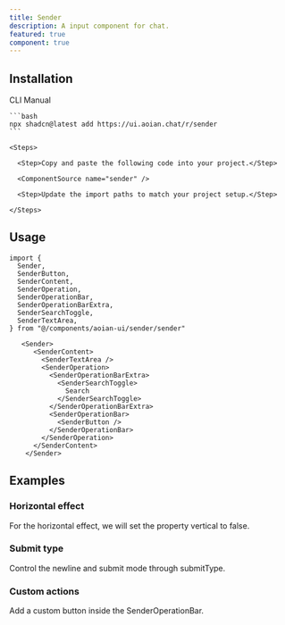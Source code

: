 ```yaml
---
title: Sender
description: A input component for chat.
featured: true
component: true
---
```


<ComponentPreview name="sender-demo" description="A input component for chat." />

## Installation

<Tabs defaultValue="cli">

  <TabsList>
    <TabsTrigger value="cli">CLI</TabsTrigger>
    <TabsTrigger value="manual">Manual</TabsTrigger>
  </TabsList>
  <TabsContent value="cli">

    ```bash
    npx shadcn@latest add https://ui.aoian.chat/r/sender
    ```

  </TabsContent>

  <TabsContent value="manual">

    <Steps>

      <Step>Copy and paste the following code into your project.</Step>

      <ComponentSource name="sender" />

      <Step>Update the import paths to match your project setup.</Step>

    </Steps>

  </TabsContent>

</Tabs>

## Usage

```tsx
import {
  Sender,
  SenderButton,
  SenderContent,
  SenderOperation,
  SenderOperationBar,
  SenderOperationBarExtra,
  SenderSearchToggle,
  SenderTextArea,
} from "@/components/aoian-ui/sender/sender"
```

```tsx
   <Sender>
      <SenderContent>
        <SenderTextArea />
        <SenderOperation>
          <SenderOperationBarExtra>
            <SenderSearchToggle>
              Search
            </SenderSearchToggle>
          </SenderOperationBarExtra>
          <SenderOperationBar>
            <SenderButton />
          </SenderOperationBar>
        </SenderOperation>
      </SenderContent>
    </Sender>
```

## Examples

### Horizontal effect

For the horizontal effect, we will set the property vertical to false.

<ComponentPreview
  name="sender-horizontal"
  description="For the horizontal effect, we will set the property vertical to false."
/>


### Submit type

Control the newline and submit mode through submitType.

<ComponentPreview
  name="sender-submit-type"
  description="Control the newline and submit mode through submitType."
/>


### Custom actions

Add a custom button inside the SenderOperationBar.

<ComponentPreview
  name="sender-custom-button"
  description="Add a custom button inside the SenderOperationBar."
/>

